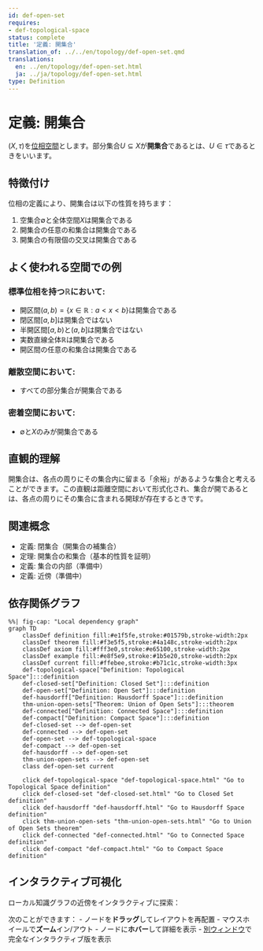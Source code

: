 ```yaml
---
id: def-open-set
requires:
- def-topological-space
status: complete
title: '定義: 開集合'
translation_of: ../../en/topology/def-open-set.qmd
translations:
  en: ../en/topology/def-open-set.html
  ja: ../ja/topology/def-open-set.html
type: Definition
---
```


# 定義: 開集合 {#def-open-set}

$(X, \tau)$を[位相空間](def-topological-space.qmd)とします。部分集合$U \subseteq X$が**開集合**であるとは、$U \in \tau$であるときをいいます。

## 特徴付け

位相の定義により、開集合は以下の性質を持ちます：

1. 空集合$\emptyset$と全体空間$X$は開集合である
2. 開集合の任意の和集合は開集合である
3. 開集合の有限個の交叉は開集合である

## よく使われる空間での例

### 標準位相を持つ$\mathbb{R}$において:
- 開区間$(a, b) = \{x \in \mathbb{R} : a < x < b\}$は開集合である
- 閉区間$[a, b]$は開集合ではない
- 半開区間$[a, b)$と$(a, b]$は開集合ではない
- 実数直線全体$\mathbb{R}$は開集合である
- 開区間の任意の和集合は開集合である

### 離散空間において:
- すべての部分集合が開集合である

### 密着空間において:
- $\emptyset$と$X$のみが開集合である

## 直観的理解

開集合は、各点の周りにその集合内に留まる「余裕」があるような集合と考えることができます。この直観は距離空間において形式化され、集合が開であるとは、各点の周りにその集合に含まれる開球が存在するときです。

## 関連概念

- 定義: 閉集合（開集合の補集合）
- 定理: 開集合の和集合（基本的性質を証明）
- 定義: 集合の内部（準備中）
- 定義: 近傍（準備中）

## 依存関係グラフ

```mermaid
%%| fig-cap: "Local dependency graph"
graph TD
    classDef definition fill:#e1f5fe,stroke:#01579b,stroke-width:2px
    classDef theorem fill:#f3e5f5,stroke:#4a148c,stroke-width:2px
    classDef axiom fill:#fff3e0,stroke:#e65100,stroke-width:2px
    classDef example fill:#e8f5e9,stroke:#1b5e20,stroke-width:2px
    classDef current fill:#ffebee,stroke:#b71c1c,stroke-width:3px
    def-topological-space["Definition: Topological Space"]:::definition
    def-closed-set["Definition: Closed Set"]:::definition
    def-open-set["Definition: Open Set"]:::definition
    def-hausdorff["Definition: Hausdorff Space"]:::definition
    thm-union-open-sets["Theorem: Union of Open Sets"]:::theorem
    def-connected["Definition: Connected Space"]:::definition
    def-compact["Definition: Compact Space"]:::definition
    def-closed-set --> def-open-set
    def-connected --> def-open-set
    def-open-set --> def-topological-space
    def-compact --> def-open-set
    def-hausdorff --> def-open-set
    thm-union-open-sets --> def-open-set
    class def-open-set current

    click def-topological-space "def-topological-space.html" "Go to Topological Space definition"
    click def-closed-set "def-closed-set.html" "Go to Closed Set definition"
    click def-hausdorff "def-hausdorff.html" "Go to Hausdorff Space definition"
    click thm-union-open-sets "thm-union-open-sets.html" "Go to Union of Open Sets theorem"
    click def-connected "def-connected.html" "Go to Connected Space definition"
    click def-compact "def-compact.html" "Go to Compact Space definition"
```

## インタラクティブ可視化

ローカル知識グラフの近傍をインタラクティブに探索：

::: {.graph-viz data-id="def-open-set" data-width="700" data-height="500"}
:::

次のことができます：
- ノードを**ドラッグ**してレイアウトを再配置
- マウスホイールで**ズーム**イン/アウト
- ノードに**ホバー**して詳細を表示
- [別ウィンドウ](../../output/interactive/def-open-set.html){target="_blank"}で完全なインタラクティブ版を表示

